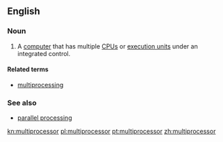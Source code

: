 ==English==

===Noun===
{{en-noun}}

#{{computer hardware}} A [[computer]] that has multiple [[CPU]]s or [[execution unit]]s under an integrated control.

====Related terms====
*[[multiprocessing]]

===See also===
*[[parallel processing]]

[[kn:multiprocessor]]
[[pl:multiprocessor]]
[[pt:multiprocessor]]
[[zh:multiprocessor]]